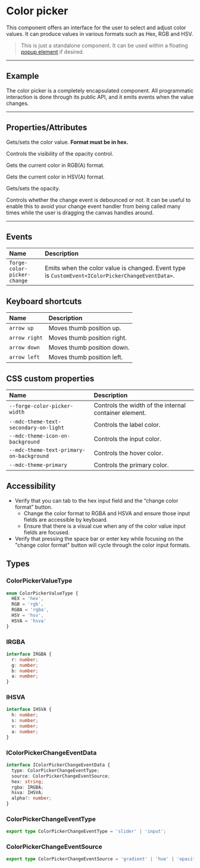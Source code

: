 
<PageSection>

# Color picker

This component offers an interface for the user to select and adjust color values. It can produce values in various formats such as Hex, RGB and HSV.

> This is just a standalone component. It can be used within a floating [popup element](?path=/story/components-popup--default) if desired.

</PageSection>

---

<PageSection>

## Example

The color picker is a completely encapsulated component. All programmatic interaction is done through its public API, and it emits events when the value changes.

<LiveDemo codeHtml={ColorPickerDefaultCodeHtml()}>
  <ColorPickerDemo/>
</LiveDemo>

</PageSection>

---

<PageSection>

## Properties/Attributes

<PropertyDef name="value" type="string" defaultValue="null">

Gets/sets the color value. **Format must be in hex.**
  
</PropertyDef>

<PropertyDef name="allowOpacity" type="boolean" defaultValue="true">

Controls the visibility of the opacity control.
  
</PropertyDef>

<PropertyDef name="rgba" type="IRGBA | null" attr={false} defaultValue="{ r: 0, g: 0, b: 0, a: 1 }">

Gets the current color in RGB(A) format.
  
</PropertyDef>

<PropertyDef name="hsva" type="IHSVA | null" attr={false} defaultValue="{ h: 0, s: 0, v: 0, a: 1 }">

Gets the current color in HSV(A) format.
  
</PropertyDef>

<PropertyDef name="opacity" type="number | null" attr={false} defaultValue="1">

Gets/sets the opacity.
  
</PropertyDef>

<PropertyDef name="debounceChangeEvent" type="boolean" defaultValue="false">

Controls whether the change event is debounced or not. It can be useful to enable this to avoid your change event handler
from being called many times while the user is dragging the canvas handles around.
  
</PropertyDef>

</PageSection>

---

<PageSection>

## Events

| Name                           | Description
| :------------------------------| :----------------
| `forge-color-picker-change`      | Emits when the color value is changed. Event type is `CustomEvent<IColorPickerChangeEventData>`.

</PageSection>

<PageSection>

## Keyboard shortcuts

| Name                                | Description
| :-----------------------------------| :----------------
| `arrow up`                          | Moves thumb position up.
| `arrow right`                       | Moves thumb position right.
| `arrow down`                        | Moves thumb position down.
| `arrow left`                        | Moves thumb position left.

</PageSection>

<PageSection>

## CSS custom properties

| Name                                               | Description
| :--------------------------------------------------| :----------------
| `--forge-color-picker-width`                         | Controls the width of the internal container element.
| `--mdc-theme-text-secondary-on-light`              | Controls the label color.
| `--mdc-theme-icon-on-background`                   | Controls the input color.
| `--mdc-theme-text-primary-on-background`           | Controls the hover color.
| `--mdc-theme-primary`                              | Controls the primary color.

</PageSection>

<PageSection>

## Accessibility

- Verify that you can tab to the hex input field and the “change color format” button.
  - Change the color format to RGBA and HSVA and ensure those input fields are accessible by keyboard.
  - Ensure that there is a visual cue when any of the color value input fields are focused.
- Verify that pressing the space bar or enter key while focusing on the "change color format" button will cycle through the color input formats.

</PageSection>

<PageSection>

## Types

### ColorPickerValueType

```ts
enum ColorPickerValueType {
  HEX = 'hex',
  RGB = 'rgb',
  RGBA = 'rgba',
  HSV = 'hsv',
  HSVA = 'hsva'
}
```

### IRGBA

```ts
interface IRGBA {
  r: number;
  g: number;
  b: number;
  a: number;
}
```

### IHSVA

```ts
interface IHSVA {
  h: number;
  s: number;
  v: number;
  a: number;
}
```

### IColorPickerChangeEventData

```ts
interface IColorPickerChangeEventData {
  type: ColorPickerChangeEventType;
  source: ColorPickerChangeEventSource;
  hex: string;
  rgba: IRGBA;
  hsva: IHSVA;
  alpha?: number;
}
```

### ColorPickerChangeEventType

```ts
export type ColorPickerChangeEventType = 'slider' | 'input';
```

### ColorPickerChangeEventSource

```ts
export type ColorPickerChangeEventSource = 'gradient' | 'hue' | 'opacity' | 'hex' | 'rgba' | 'hsva';
```

</PageSection>
